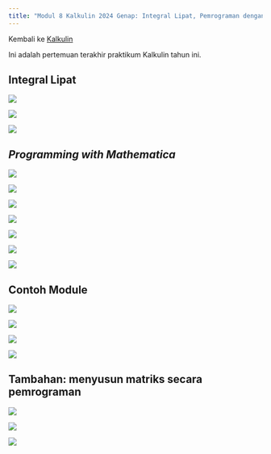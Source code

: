 ```yaml
---
title: "Modul 8 Kalkulin 2024 Genap: Integral Lipat, Pemrograman dengan Wolfram Mathematica"
---
```


Kembali ke [Kalkulin](./kalkulin2024genap.qmd)

Ini adalah pertemuan terakhir praktikum Kalkulin tahun ini.

## Integral Lipat

![](https://res.cloudinary.com/tahun2025/image/upload/v1744068850/Modul_9_Kalkulin_Contoh_Module_dan_Integral_Lipat_p05_n9li13.jpg)

![](https://res.cloudinary.com/tahun2025/image/upload/v1744068850/Modul_9_Kalkulin_Contoh_Module_dan_Integral_Lipat_p06_bcppjh.jpg)

![](https://res.cloudinary.com/tahun2025/image/upload/v1744068852/Modul_9_Kalkulin_Contoh_Module_dan_Integral_Lipat_p07_iqiplt.jpg)

## *Programming with Mathematica*

![](https://res.cloudinary.com/tahun2025/image/upload/v1744068836/Modul_8_Kalkulin_Programming_with_Mathematica_p01_ex7unx.jpg)

![](https://res.cloudinary.com/tahun2025/image/upload/v1744068836/Modul_8_Kalkulin_Programming_with_Mathematica_p02_zmqmhq.jpg)

![](https://res.cloudinary.com/tahun2025/image/upload/v1744068838/Modul_8_Kalkulin_Programming_with_Mathematica_p03_rg9ra7.jpg)

![](https://res.cloudinary.com/tahun2025/image/upload/v1744068839/Modul_8_Kalkulin_Programming_with_Mathematica_p04_cfkmln.jpg)

![](https://res.cloudinary.com/tahun2025/image/upload/v1744068841/Modul_8_Kalkulin_Programming_with_Mathematica_p05_ojgzsq.jpg)

![](https://res.cloudinary.com/tahun2025/image/upload/v1744068841/Modul_8_Kalkulin_Programming_with_Mathematica_p06_qhsngg.jpg)

![](https://res.cloudinary.com/tahun2025/image/upload/v1744068843/Modul_8_Kalkulin_Programming_with_Mathematica_p07_jooar8.jpg)

## Contoh Module

![](https://res.cloudinary.com/tahun2025/image/upload/v1744068846/Modul_9_Kalkulin_Contoh_Module_dan_Integral_Lipat_p01_thhdaj.jpg)

![](https://res.cloudinary.com/tahun2025/image/upload/v1744068848/Modul_9_Kalkulin_Contoh_Module_dan_Integral_Lipat_p02_y6c35j.jpg)

![](https://res.cloudinary.com/tahun2025/image/upload/v1744068852/Modul_9_Kalkulin_Contoh_Module_dan_Integral_Lipat_p03_oinrp4.jpg)

![](https://res.cloudinary.com/tahun2025/image/upload/v1744068848/Modul_9_Kalkulin_Contoh_Module_dan_Integral_Lipat_p04_kg2rsc.jpg)

## Tambahan: menyusun matriks secara pemrograman

![](https://res.cloudinary.com/tahun2025/image/upload/v1744068846/Modul_8.5_Kalkulin_Membuat_Matriks_dengan_Programming_pada_Wolfram_p01_t54o5f.jpg)

![](https://res.cloudinary.com/tahun2025/image/upload/v1744068845/Modul_8.5_Kalkulin_Membuat_Matriks_dengan_Programming_pada_Wolfram_p02_erm6xm.jpg)

![](https://res.cloudinary.com/tahun2025/image/upload/v1744068846/Modul_8.5_Kalkulin_Membuat_Matriks_dengan_Programming_pada_Wolfram_p03_ggvhdi.jpg)
